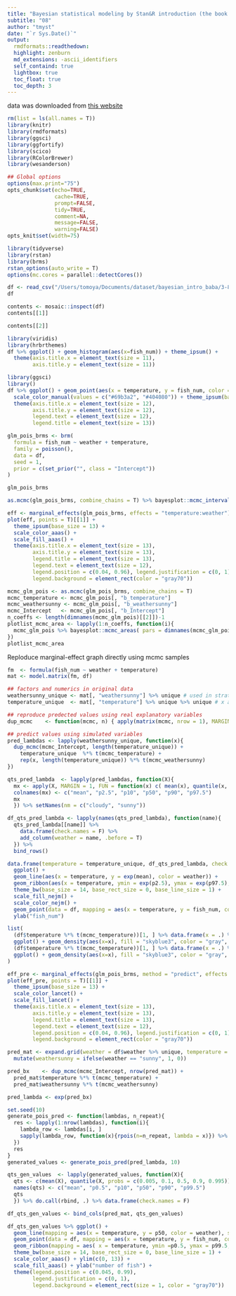 ```yaml
---
title: "Bayesian statistical modeling by Stan&R introduction (the book by baba)"
subtitle: "08"
author: "tmyst"
date: "`r Sys.Date()`"
output:
  rmdformats::readthedown:
  highlight: zenburn
  md_extensions: -ascii_identifiers
  self_containd: true
  lightbox: true
  toc_float: true
  toc_depth: 3
---
```

  
data was downloaded from [this website](https://github.com/logics-of-blue/book-r-stan-bayesian-model-intro)
```r
rm(list = ls(all.names = T))
library(knitr)
library(rmdformats)
library(ggsci)
library(ggfortify)
library(scico)
library(RColorBrewer)
library(wesanderson)

## Global options
options(max.print="75")
opts_chunk$set(echo=TRUE,
               cache=TRUE,
               prompt=FALSE,
               tidy=TRUE,
               comment=NA,
               message=FALSE,
               warning=FALSE)
opts_knit$set(width=75)
```

```r
library(tidyverse)
library(rstan)
library(brms)
rstan_options(auto_write = T)
options(mc.cores = parallel::detectCores())

```

```r
df <- read_csv("/Users/tomoya/Documents/dataset/bayesian_intro_baba/3-8-1-fish-num-1.csv")
df
```
```r
contents <- mosaic::inspect(df)
contents[[1]]
```

```r
contents[[2]]
```

```r
library(viridis)
library(hrbrthemes)
df %>% ggplot() + geom_histogram(aes(x=fish_num)) + theme_ipsum() + 
  theme(axis.title.x = element_text(size = 11), 
        axis.title.y = element_text(size = 11))
```

```r
library(ggsci)
library()
df %>% ggplot() + geom_point(aes(x = temperature, y = fish_num, color = weather, shape = weather), size = 2.5) +
  scale_color_manual(values = c("#69b3a2", "#404080")) + theme_ipsum(base_size = 12) + 
  theme(axis.title.x = element_text(size = 12), 
        axis.title.y = element_text(size = 12), 
        legend.text = element_text(size = 12), 
        legend.title = element_text(size = 13)) 
```

```r
glm_pois_brms <- brm(
  formula = fish_num ~ weather + temperature,
  family = poisson(),
  data = df,
  seed = 1,
  prior = c(set_prior("", class = "Intercept"))
)
```

```r
glm_pois_brms
```
```r
as.mcmc(glm_pois_brms, combine_chains = T) %>% bayesplot::mcmc_intervals(pars = c("b_Intercept"), prob = 0.8, prob_outer = 0.95) + theme_bw(base_size = 14) 
```
```r
eff <- marginal_effects(glm_pois_brms, effects = "temperature:weather")
plot(eff, points = T)[[1]] + 
  theme_ipsum(base_size = 13) + 
  scale_color_aaas() +
  scale_fill_aaas() + 
  theme(axis.title.x = element_text(size = 13), 
        axis.title.y = element_text(size = 13), 
        legend.title = element_text(size = 13), 
        legend.text = element_text(size = 12), 
        legend.position = c(0.04, 0.96), legend.justification = c(0, 1),
        legend.background = element_rect(color = "gray70"))
```

```r
mcmc_glm_pois <- as.mcmc(glm_pois_brms, combine_chains = T)
mcmc_temperature <- mcmc_glm_pois[, "b_temperature"]
mcmc_weathersunny <- mcmc_glm_pois[, "b_weathersunny"]
mcmc_Intercept   <- mcmc_glm_pois[, "b_Intercept"]
n_coeffs <- length(dimnames(mcmc_glm_pois)[[2]])-1
plotlist_mcmc_area <- lapply(1:n_coeffs, function(i){
  mcmc_glm_pois %>% bayesplot::mcmc_areas( pars = dimnames(mcmc_glm_pois)[[2]][i]) + theme_bw(base_size = 14)
})
plotlist_mcmc_area
```

Reploduce marginal-effect graph directly using mcmc samples
```r
fm  <- formula(fish_num ~ weather + temperature)
mat <- model.matrix(fm, df)

## factors and numerics in original data
weathersunny_unique <- mat[, "weathersunny"] %>% unique # used in strata
temperature_unique  <- mat[, "temperature"] %>% unique %>% unique # x axis variable

## reproduce predected values using real explanatory variables
dup_mcmc    <- function(mcmc, n) { apply(matrix(mcmc, nrow = 1), MARGIN = 2, FUN = function(x)rep(x, n)) }

## predict values using simulated variables
pred_lambdas <- lapply(weathersunny_unique, function(x){
  dup_mcmc(mcmc_Intercept, length(temperature_unique)) + 
    temperature_unique  %*% t(mcmc_temperature) + 
    rep(x, length(temperature_unique)) %*% t(mcmc_weathersunny)
})

qts_pred_lambda  <- lapply(pred_lambdas, function(X){
  mx <- apply(X, MARGIN = 1, FUN = function(x) c( mean(x), quantile(x, probs = c(0.025, 0.1, 0.5, 0.9, 0.975)))) %>% t
  colnames(mx) <- c("mean", "p2.5", "p10", "p50", "p90", "p97.5")
  mx
  }) %>% setNames(nm = c("cloudy", "sunny"))

df_qts_pred_lambda <- lapply(names(qts_pred_lambda), function(name){ 
  qts_pred_lambda[[name]] %>% 
    data.frame(check.names = F) %>%  
    add_column(weather = name, .before = T) 
  }) %>% 
  bind_rows()

data.frame(temperature = temperature_unique, df_qts_pred_lambda, check.names = F) %>% 
  ggplot() + 
  geom_line(aes(x = temperature, y = exp(mean), color = weather)) +
  geom_ribbon(aes(x = temperature, ymin = exp(p2.5), ymax = exp(p97.5), fill = weather), alpha = 0.4) +
  theme_bw(base_size = 14, base_rect_size = 0, base_line_size = 1) +  
  scale_fill_nejm() + 
  scale_color_nejm() +
  geom_point(data = df, mapping = aes(x = temperature, y = fish_num, color = weather, shape = weather), size = 2) +
  ylab("fish_num")

```

```r
list(
  (df$temperature %*% t(mcmc_temperature))[1, ] %>% data.frame(x = .) %>% 
  ggplot() + geom_density(aes(x=x), fill = "skyblue3", color = "gray", alpha = 0.5) + theme_bw(), 
  (df$temperature %*% t(mcmc_temperature))[1, ] %>% data.frame(x = .) %>% 
  ggplot() + geom_density(aes(x=x), fill = "skyblue3", color = "gray", alpha = 0.5) + theme_bw() 
)
```
```r
eff_pre <- marginal_effects(glm_pois_brms, method = "predict", effects = "temperature:weather", probs = c(0.005, 0.995))
plot(eff_pre, points = T)[[1]] +  
  theme_ipsum(base_size = 13) + 
  scale_color_lancet() +
  scale_fill_lancet() + 
  theme(axis.title.x = element_text(size = 13), 
        axis.title.y = element_text(size = 13), 
        legend.title = element_text(size = 13), 
        legend.text = element_text(size = 12), 
        legend.position = c(0.04, 0.96), legend.justification = c(0, 1),
        legend.background = element_rect(color = "gray70"))
```

```r
pred_mat <- expand.grid(weather = df$weather %>% unique, temperature = seq(0, 30, 0.5)) %>% 
  mutate(weathersunny = ifelse(weather == "sunny", 1, 0)) 

pred_bx    <- dup_mcmc(mcmc_Intercept, nrow(pred_mat)) + 
  pred_mat$temperature %*% t(mcmc_temperature) + 
  pred_mat$weathersunny %*% t(mcmc_weathersunny)

pred_lambda <- exp(pred_bx)

set.seed(10)
generate_pois_pred <- function(lambdas, n_repeat){
  res <- lapply(1:nrow(lambdas), function(i){
    lambda_row <- lambdas[i, ]
    sapply(lambda_row, function(x){rpois(n=n_repeat, lambda = x)}) %>% as.vector()
  })
  res
}
generated_values <- generate_pois_pred(pred_lambda, 10)

qts_gen_values  <- lapply(generated_values, function(X){
  qts <- c(mean(X), quantile(X, probs = c(0.005, 0.1, 0.5, 0.9, 0.995)))
  names(qts) <- c("mean", "p0.5", "p10", "p50", "p90", "p99.5")
  qts
  }) %>% do.call(rbind, .) %>% data.frame(check.names = F)

df_qts_gen_values <- bind_cols(pred_mat, qts_gen_values)

df_qts_gen_values %>% ggplot() + 
  geom_line(mapping = aes(x = temperature, y = p50, color = weather), size = 1) + 
  geom_point(data = df, mapping = aes(x = temperature, y = fish_num, color = weather, shape = weather), size = 2) + 
  geom_ribbon(mapping = aes( x = temperature, ymin =p0.5, ymax = p99.5, fill = weather), alpha=0.3) + 
  theme_bw(base_size = 14, base_rect_size = 0, base_line_size = 1) +
  scale_color_aaas() + ylim(c(0, 13)) +
  scale_fill_aaas() + ylab("number of fish") +
  theme(legend.position = c(0.045, 0.99), 
        legend.justification = c(0, 1), 
        legend.background = element_rect(size = 1, color = "gray70"))

```


